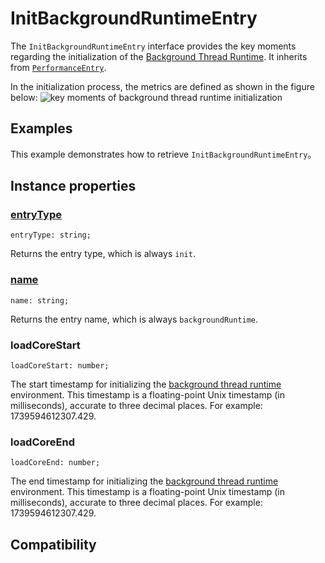 # InitBackgroundRuntimeEntry

The `InitBackgroundRuntimeEntry` interface provides the key moments regarding the initialization of the [Background Thread Runtime](/guide/spec#background-thread-runtime). It inherits from [`PerformanceEntry`](/api/lynx-api/performance-api/performance-entry).

In the initialization process, the metrics are defined as shown in the figure below:
![key moments of background thread runtime initialization](https://lf-lynx.tiktok-cdns.com/obj/lynx-artifacts-oss-sg/lynx-website/assets/doc/init-background-runtime-entry.png)

## Examples

This example demonstrates how to retrieve `InitBackgroundRuntimeEntry`。


<Go
  example="performance-api"
  defaultFile="src/init_background_runtime_entry/index.tsx"
  defaultEntryFile="dist/InitBackgroundRuntimeEntry.lynx.bundle"
  img="https://lf-lynx.tiktok-cdns.com/obj/lynx-artifacts-oss-sg/lynx-website/assets/doc/init-background-runtime-entry-demo.jpeg"
  entry="src/init_background_runtime_entry"
  highlight="{11-23}"
/>

## Instance properties

### [entryType](/api/lynx-api/performance-api/performance-entry#entryType)

```tsx
entryType: string;
```

Returns the entry type, which is always `init`.

### [name](/api/lynx-api/performance-api/performance-entry#name)

```tsx
name: string;
```

Returns the entry name, which is always `backgroundRuntime`.

### loadCoreStart

```tsx
loadCoreStart: number;
```

The start timestamp for initializing the [background thread runtime](/guide/spec#background-thread-runtime) environment. This timestamp is a floating-point Unix timestamp (in milliseconds), accurate to three decimal places. For example: 1739594612307.429.

### loadCoreEnd

```tsx
loadCoreEnd: number;
```

The end timestamp for initializing the [background thread runtime](/guide/spec#background-thread-runtime) environment. This timestamp is a floating-point Unix timestamp (in milliseconds), accurate to three decimal places. For example: 1739594612307.429.

## Compatibility


<LegacyCompatTable metadata="lynx-api/performance-api/performance-entry/init-background-runtime-entry" />
